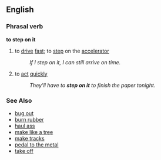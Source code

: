 ==English==
===Phrasal verb===
'''to step on it'''
#to [[drive]] [[fast]]; to [[step]] on the [[accelerator]]
#:''If I step on it, I can still arrive on time.''
#{{idiom}} to [[act]] [[quickly]]
#:''They'll have to '''step on it''' to finish the paper tonight.''

=== See Also ===
*[[bug out]]
*[[burn rubber]]
*[[haul ass]]
*[[make like a tree]]
*[[make tracks]]
*[[pedal to the metal]]
*[[take off]]